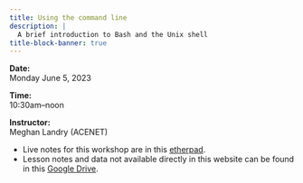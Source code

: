 ```yaml
---
title: Using the command line
description: |
  A brief introduction to Bash and the Unix shell
title-block-banner: true
---
```


:::{.topdef}

**Date:** \
Monday June 5, 2023

**Time:** \
10:30am–noon

**Instructor:** \
Meghan Landry (ACENET)

:::

:::{.info}

- Live notes for this workshop are in this [etherpad](https://etherpad.wikimedia.org/p/Wy2XcLdS9pgIkg-_p_ZZ).
- Lesson notes and data not available directly in this website can be found in this [Google Drive](https://drive.google.com/drive/folders/1h9fVy4EZkMQ0Y6C-70sN8-vjQyEKUYiI).

:::
